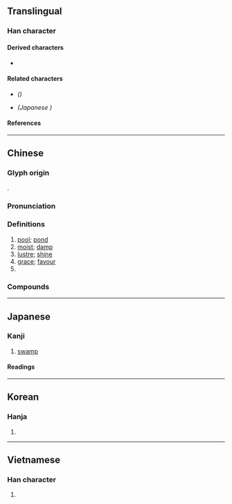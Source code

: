 {{also|泽}}
{{character info}}
==Translingual==
{{Han simplified forms|澤|沢|泽}}

===Han character===
{{Han char|rn=85|rad=水|as=13|sn=16|four=36141|canj=EWLJ|ids=⿰氵睪}}

====Derived characters====
* {{l|mul|[[䕪]], [[𫕵]]}}

====Related characters====
* {{l|mul|[[泽]]}} ''({{w|Simplified Chinese}})''
* {{l|mul|[[沢]]}} ''(Japanese {{w|shinjitai}})''

====References====
{{Han ref|kx=0652.440|dkj=18383|dj=1062.320|hdz=31757.010|uh=6FA4}}

----

==Chinese==
{{zh-forms|s=泽|alt=沢}}

===Glyph origin===
{{Han etym}}
{{Han compound|水|睪|c1=s|c2=p|t1=water|ls=psc}}.

===Pronunciation===
{{zh-pron
|m=zé
|c=zaak6
|h=pfs=chhe̍t
|md=dĕk
|mn=qz:tia̍k/tw,xm,zz:te̍k
|mn-t=zêg8
|w=5zaq,5zeq
|w_note=5zaq - vernacular (e.g. {{zh-l|*盛澤}}); 5zeq - literary
|mc=y
|oc=y
|cat=n,a,pn
|ma=y
}}

===Definitions===
{{zh-hanzi}}

# [[pool]]; [[pond]]
# [[moist]]; [[damp]]
# [[lustre]]; [[shine]]
# [[grace]]; [[favour]]
# {{surname|zh}}

===Compounds===
{{zh-der|一親芳澤|尺澤|彭澤|悅澤|先澤|凱澤|天澤|川澤|同袍同澤|三江七澤|惠澤|威澤|恩澤|德澤|彭澤宰|下澤|干澤|川澤納汙|光澤|下澤車|但澤|塗澤|仁澤|口澤|厚澤|漏澤園|沼澤|沮澤|渴澤|水澤|瀦澤|瑩澤|澤鹵|澤深恩重|潤澤|流風遺澤|湖澤|沛澤|教澤|流風餘澤|福澤|皋澤|手澤|澤蘭|白澤圖|白澤|教澤永懷|澤梁|洪澤湖|澤及枯骨|流澤|澤陂|澤瀉|澤國|澤及|澤人|涸澤而漁|滂澤|水鄉澤國|曼澤|沼澤土|施仁布澤|新澤西州|遺風餘澤|芳澤|遺澤|蘭澤|蔡澤看相|色澤|震澤|粉澤|草澤醫|肥澤|藪澤|美澤鑑人|被澤蒙庥|竭澤而漁|香澤|膏澤|袍澤|薌澤|金屬光澤|草澤|雨澤|雲夢大澤|脂澤|麗澤|澤林|雲夢澤|澤普}}

----

==Japanese==
{{ja-kanji forms|沢|澤}}

===Kanji===
{{ja-kanji|grade=|rs=水13|shin=沢}}

# [[swamp]]

====Readings====
{{ja-readings
|goon=じゃく
|kanon=たく
|kun=さわ-
}}

----

==Korean==

===Hanja===
{{ko-hanja|택}}

# {{rfdef|ko|sort=水13}}

----

==Vietnamese==

===Han character===
{{vi-readings|readings=rạch,trạch,chích|rs=水13}}

# {{rfdef|vi|sort=水13}}
